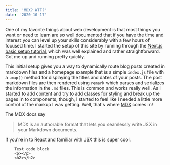 ```yaml
---
title: 'MDX? WTF?'
date: '2020-10-17'
---
```


One of my favorite things about web development is that most things you want or need to learn are so well documented that if you have the time and interest you can level up your skills considerably with a few hours of focused time. I started the setup of this site by running through the [Next.js basic setup tutorial](https://nextjs.org/learn/basics/create-nextjs-app), which was well explained and rather straightforward. Got me up and running pretty quickly.

This initial setup gives you a way to dynamically route blog posts created in markdown files and a homepage example that is a simple `index.js` file with a `.map()` method for displaying the titles and dates of your posts. The post markdown files are then rendered using `remark` which parses and serializes the information in the `.md` files. This is common and works really well. As I started to add content and try to add classes for styling and break up the pages in to components, though, I started to feel like I needed a little more control of the markup I was getting. Well, that's where [MDX](https://mdxjs.com/) comes in!

The MDX docs say
> MDX is an authorable format that lets you seamlessly write JSX in your Markdown documents.

If you're in to React and familiar with JSX this is super cool.

```
    Test code block
    <p></p>
    <h2></h2>
```